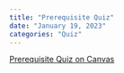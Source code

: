 ```yaml
---
title: "Prerequisite Quiz"
date: "January 19, 2023"
categories: "Quiz"
---
```


[Prerequisite Quiz on Canvas](https://sdsu.instructure.com/courses/116162/quizzes/224625)

